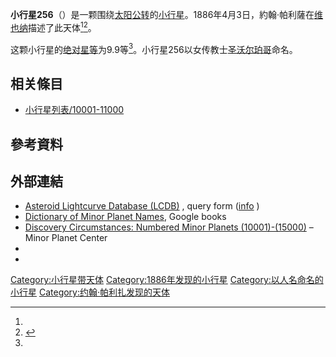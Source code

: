 {{Infobox planet
 | minorplanet     = yes
 | name            = 256 Walpurga
 | background      = #D6D6D6
 | image = 
 | image_size      = 
 | caption         =
 | discovery_ref   =  <ref name="MPC-object" />
 | discoverer      = [[約翰·帕利薩|約翰·帕利薩]]
 | discovery_site  = [[维也纳|维也纳]]
 | discovered      = 1886年4月3日
 | mpc_name        = 256 Walpurga
 | alt_names       = 256 Walpurga
 | pronounced      = 
 | named_after     = <ref name="MPC-object" />
 | mp_category     = [[主帶小行星|主帶小行星]] <ref name="MPC-object" /><ref name="jpldata" />
 | orbit_ref       = <ref name="a">[http://ssd.jpl.nasa.gov/sbdb.cgi?sstr=256 256] {{Wayback|url=http://ssd.jpl.nasa.gov/sbdb.cgi?sstr=256 |date=20201126041345 }}，小行星數據庫瀏覽器（JPL Small-Body Database Browser）－[[美国国家航空航天局|美国国家航空航天局]]喷气推进实验室</ref>
 | epoch           = 2018-03-23.0（[[儒略日|JD]] 2458200.5）
 | uncertainty     = 0
 | observation_arc = 
 | aphelion = {{convert|3.198|AU|km|3|abbr=on|lk=out}}
 | perihelion      = {{convert|2.8006766|AU|km|3|abbr=on}}
 | semimajor       = 2.9995110
 | eccentricity    = 0.0662889
 | period          = 5.19[[儒略年|yr]]
 | mean_anomaly    = 105.71958[[度|°]]
 | mean_motion     = {{Deg2DMS|0.18972660|sup=ms}} / day
 | inclination     = 13.32771
 | asc_node        = 182.93749°
 | arg_peri        = 46.82773
 | mean_diameter   = 
 | rotation        = 
 | albedo          =
 | spectral_type   =
 | abs_magnitude   = 9.9<ref name="jpldata" />
}}
'''小行星256'''（{{lang-en|256 Walpurga}}）是一颗围绕[[太阳|太阳]][[公转|公转]]的[[小行星|小行星]]。1886年4月3日，約翰·帕利薩在[[维也纳|维也纳]]描述了此天体<ref name="a" /><ref>{{cite news|title=小行星列表|url=http://cfa-www.harvard.edu/iau/lists/NumberedMPs.txt|accessdate=2018-10-19|newspaper=哈佛大学|archive-date=2008-05-17|archive-url=https://web.archive.org/web/20080517010638/http://cfa-www.harvard.edu/iau/lists/NumberedMPs.txt|dead-url=no}}</ref>。

这颗小行星的[[绝对星等|绝对星等]]为9.9等<ref name="a" />。小行星256以女传教士[[圣沃尔珀哥|圣沃尔珀哥]]命名。


== 相关條目 ==
*[[小行星列表/10001-11000|小行星列表/10001-11000]]

== 參考資料 ==
{{reflist|refs=

<ref name="jpldata">{{cite web
 |type         = 2018-01-26 last obs.
 |title        = JPL Small-Body Database Browser:256 Walpurga-256 Walpurga
 |url          = https://ssd.jpl.nasa.gov/sbdb.cgi?sstr=256
 |publisher    = [[Jet_Propulsion_Laboratory|Jet Propulsion Laboratory]]
 |accessdate   = 28 March 2018
 |archive-date = 2020-11-26
 |archive-url  = https://web.archive.org/web/20201126041345/https://ssd.jpl.nasa.gov/sbdb.cgi?sstr=256
 |dead-url     = no
}}</ref>

<ref name="MPC-object">{{cite web
  |title      = 256 Walpurga
  |work      = Minor Planet Center
  |url      = https://www.minorplanetcenter.net/db_search/show_object?object_id=256
  |accessdate      = 28 March 2018
  |archive-date      = 2016-03-04
  |archive-url      = https://web.archive.org/web/20160304110227/http://www.minorplanetcenter.net/db_search/show_object?object_id=256
  |dead-url      = no
  }}</ref>

}}

==  外部連結 ==
* [http://www.minorplanet.info/PHP/lcdbsummaryquery.php Asteroid Lightcurve Database (LCDB)] {{Wayback|url=http://www.minorplanet.info/PHP/lcdbsummaryquery.php |date=20171210173955 }}, query form ([http://www.minorplanet.info/lightcurvedatabase.html info] {{Wayback|url=http://www.minorplanet.info/lightcurvedatabase.html |date=20171216050541 }})
* [https://books.google.com/books?id=aeAg1X7afOoC&pg Dictionary of Minor Planet Names], Google books
* [http://www.minorplanetcenter.net/iau/lists/NumberedMPs010001.html Discovery Circumstances: Numbered Minor Planets (10001)-(15000)] {{Wayback|url=http://www.minorplanetcenter.net/iau/lists/NumberedMPs010001.html |date=20180612162317 }} – Minor Planet Center
* {{AstDys|256}}
* {{JPL small body}}

{{Minor Planet Number|[[小行星255|小行星255]]|[[小行星257|小行星257]]}}
{{小天体}}

[[Category:小行星带天体|Category:小行星带天体]]
[[Category:1886年发现的小行星|Category:1886年发现的小行星]]
[[Category:以人名命名的小行星|Category:以人名命名的小行星]]
[[Category:约翰·帕利扎发现的天体|Category:约翰·帕利扎发现的天体]]